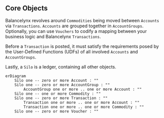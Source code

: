 ## Core Objects

Balancelynx revolves around `Commodities` being moved between `Accounts` via `Transactions`.
`Accounts` are grouped together in `AccountGroups`. Optionally, you can use `Vouchers`
to codify a mapping between your business logic and Balancelynx `Transactions`.

Before a `Transaction` is posted, it must satisfy the requirements posed by the
User-Defined Functions (UDFs) of all involved `Accounts` and `AccountGroups`.

Lastly, a `Silo` is a ledger, containing all other objects.

```mermaid
erDiagram
    Silo one -- zero or more Account : ""
    Silo one -- zero or more AccountGroup : ""
        AccountGroup one or more .. one or more Account : ""
    Silo one -- one or more Commodity : ""
    Silo one -- zero or more Transaction : ""
        Transaction one or more .. one or more Account : ""
        Transaction one or more .. one or more Commodity : ""
    Silo one -- zero or more Voucher : ""
```

